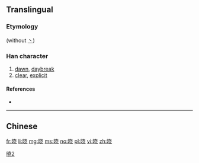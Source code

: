 {{also|曉}}
==Translingual==

===Etymology===
{{Han simp|曉|f=垚|t=戈}} (without [[丶]])

===Han character===
{{Han char|rn=72|rad=日|as=06|sn=10|four=|canj=AJPU|ids=⿰日尧}}

# [[dawn]], [[daybreak]]
# [[clear]], [[explicit]]

====References====
* {{Han ref|kx=0495.241|hdz=21507.010|uh=6653|ud=26195}}

----

==Chinese==
{{zh-see|曉}}

[[Category:CJKV characters simplified differently in Japan and China|曉2]]

[[fr:晓]]
[[li:晓]]
[[mg:晓]]
[[ms:晓]]
[[no:晓]]
[[pl:晓]]
[[vi:晓]]
[[zh:晓]]